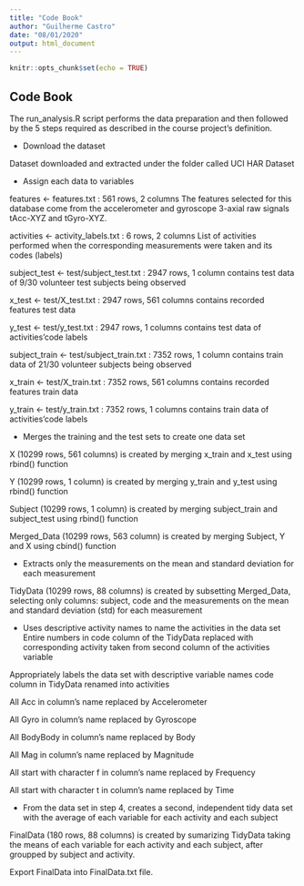 ```yaml
---
title: "Code Book"
author: "Guilherme Castro"
date: "08/01/2020"
output: html_document
---
```


```r
knitr::opts_chunk$set(echo = TRUE)
```

## Code Book

The run_analysis.R script performs the data preparation and then followed by the 5 steps required as described in the course project’s definition.

* Download the dataset

Dataset downloaded and extracted under the folder called UCI HAR Dataset

* Assign each data to variables

features <- features.txt : 561 rows, 2 columns
The features selected for this database come from the accelerometer and gyroscope 3-axial raw signals tAcc-XYZ and tGyro-XYZ.

activities <- activity_labels.txt : 6 rows, 2 columns
List of activities performed when the corresponding measurements were taken and its codes (labels)

subject_test <- test/subject_test.txt : 2947 rows, 1 column
contains test data of 9/30 volunteer test subjects being observed

x_test <- test/X_test.txt : 2947 rows, 561 columns
contains recorded features test data

y_test <- test/y_test.txt : 2947 rows, 1 columns
contains test data of activities’code labels

subject_train <- test/subject_train.txt : 7352 rows, 1 column
contains train data of 21/30 volunteer subjects being observed

x_train <- test/X_train.txt : 7352 rows, 561 columns
contains recorded features train data

y_train <- test/y_train.txt : 7352 rows, 1 columns
contains train data of activities’code labels

* Merges the training and the test sets to create one data set

X (10299 rows, 561 columns) is created by merging x_train and x_test using rbind() function

Y (10299 rows, 1 column) is created by merging y_train and y_test using rbind() function

Subject (10299 rows, 1 column) is created by merging subject_train and subject_test using rbind() function

Merged_Data (10299 rows, 563 column) is created by merging Subject, Y and X using cbind() function

* Extracts only the measurements on the mean and standard deviation for each measurement

TidyData (10299 rows, 88 columns) is created by subsetting Merged_Data, selecting only columns: subject, code and the measurements on the mean and standard deviation (std) for each measurement

* Uses descriptive activity names to name the activities in the data set
Entire numbers in code column of the TidyData replaced with corresponding activity taken from second column of the activities variable

Appropriately labels the data set with descriptive variable names
code column in TidyData renamed into activities

All Acc in column’s name replaced by Accelerometer

All Gyro in column’s name replaced by Gyroscope

All BodyBody in column’s name replaced by Body

All Mag in column’s name replaced by Magnitude

All start with character f in column’s name replaced by Frequency

All start with character t in column’s name replaced by Time

* From the data set in step 4, creates a second, independent tidy data set with the average of each variable for each activity and each subject

FinalData (180 rows, 88 columns) is created by sumarizing TidyData taking the means of each variable for each activity and each subject, after groupped by subject and activity.

Export FinalData into FinalData.txt file.